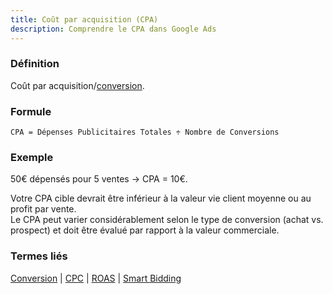 ```yaml
---
title: Coût par acquisition (CPA)
description: Comprendre le CPA dans Google Ads
---
```



### Définition
Coût par acquisition/[conversion](/fr/metrics/conversion).

### Formule
```
CPA = Dépenses Publicitaires Totales ÷ Nombre de Conversions
```

### Exemple
50€ dépensés pour 5 ventes → CPA = 10€.

<Aside type="tip">
Votre CPA cible devrait être inférieur à la valeur vie client moyenne ou au profit par vente.
</Aside>

<Aside type="note">
Le CPA peut varier considérablement selon le type de conversion (achat vs. prospect) et doit être évalué par rapport à la valeur commerciale.
</Aside>

### Termes liés
[Conversion](/fr/metrics/conversion) | [CPC](/fr/metrics/cpc) | [ROAS](/fr/metrics/roas) | [Smart Bidding](/fr/automation/smart-bidding)